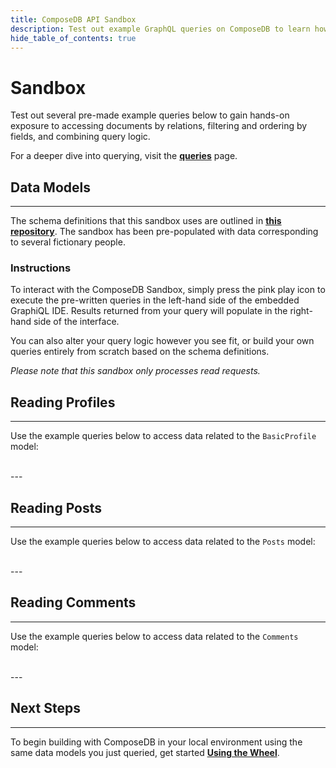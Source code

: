 ```yaml
---
title: ComposeDB API Sandbox
description: Test out example GraphQL queries on ComposeDB to learn how to access documents by relations, how to filter, and more.
hide_table_of_contents: true
---
```




# Sandbox

Test out several pre-made example queries below to gain hands-on exposure to accessing documents by relations, filtering and ordering by fields, and combining query logic.

For a deeper dive into querying, visit the [**queries**](./docs/0.5.x/guides/data-interactions/queries) page.

## Data Models

---

The schema definitions that this sandbox uses are outlined in [**this repository**](https://github.com/ceramicstudio/EthDenver2023Demo/tree/main/composites). The sandbox has been pre-populated with data corresponding to several fictionary people.

### Instructions

To interact with the ComposeDB Sandbox, simply press the pink play icon to execute the pre-written queries in the left-hand side of the embedded GraphiQL IDE. Results returned from your query will populate in the right-hand side of the interface.

You can also alter your query logic however you see fit, or build your own queries entirely from scratch based on the schema definitions.

_Please note that this sandbox only processes read requests._

## Reading Profiles

---

Use the example queries below to access data related to the `BasicProfile` model:



<div style={{height: "60rem", width: "100%", margin: "auto"}}><Sandbox queries='profiles' /></div>

<br />
---

## Reading Posts

---

Use the example queries below to access data related to the `Posts` model:



<div style={{height: "60rem", width: "100%", margin: "auto"}}><Sandbox queries='posts' /></div>

<br />
---

## Reading Comments

---

Use the example queries below to access data related to the `Comments` model:


<div style={{height: "60rem", width: "100%", margin: "auto"}}><Sandbox queries='comments' /></div>


<br />
---

## Next Steps

---

To begin building with ComposeDB in your local environment using the same data models you just queried, get started [**Using the Wheel**](./docs/0.5.x/wheel-reference).
